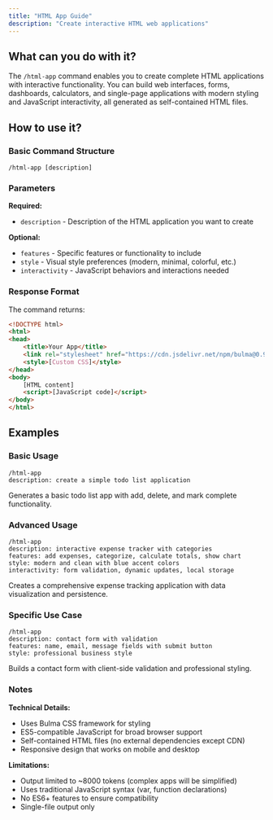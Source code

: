 ```yaml
---
title: "HTML App Guide"
description: "Create interactive HTML web applications"
---
```


## What can you do with it?

The `/html-app` command enables you to create complete HTML applications with interactive functionality. You can build web interfaces, forms, dashboards, calculators, and single-page applications with modern styling and JavaScript interactivity, all generated as self-contained HTML files.

## How to use it?

### Basic Command Structure
```
/html-app [description]
```

### Parameters

**Required:**

- `description` - Description of the HTML application you want to create

**Optional:**

- `features` - Specific features or functionality to include
- `style` - Visual style preferences (modern, minimal, colorful, etc.)
- `interactivity` - JavaScript behaviors and interactions needed

### Response Format

The command returns:
```html
<!DOCTYPE html>
<html>
<head>
    <title>Your App</title>
    <link rel="stylesheet" href="https://cdn.jsdelivr.net/npm/bulma@0.9.3/css/bulma.min.css">
    <style>[Custom CSS]</style>
</head>
<body>
    [HTML content]
    <script>[JavaScript code]</script>
</body>
</html>
```

## Examples

### Basic Usage
```
/html-app
description: create a simple todo list application
```
Generates a basic todo list app with add, delete, and mark complete functionality.

### Advanced Usage
```
/html-app
description: interactive expense tracker with categories
features: add expenses, categorize, calculate totals, show chart
style: modern and clean with blue accent colors
interactivity: form validation, dynamic updates, local storage
```
Creates a comprehensive expense tracking application with data visualization and persistence.

### Specific Use Case
```
/html-app
description: contact form with validation
features: name, email, message fields with submit button
style: professional business style
```
Builds a contact form with client-side validation and professional styling.

### Notes

**Technical Details:**
- Uses Bulma CSS framework for styling
- ES5-compatible JavaScript for broad browser support
- Self-contained HTML files (no external dependencies except CDN)
- Responsive design that works on mobile and desktop

**Limitations:**
- Output limited to ~8000 tokens (complex apps will be simplified)
- Uses traditional JavaScript syntax (var, function declarations)
- No ES6+ features to ensure compatibility
- Single-file output only
